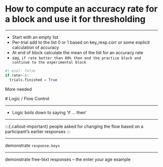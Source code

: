 # How to compute an accuracy rate for a block and use it for thresholding

---
  
  * Start with an empty list
* Per-trial add to the list 0 or 1 based on key_resp.corr or some explicit calculation of accuracy
* At end of block calculate the mean of the list for an accuracy rate
* say, `if rate better than 80% then end the practice block and continue to the experimental block`
```python
#| eval: false
if rate>.8:
  trials.finished = True
```

:::{.callout-important title="response needed"}
More needed
:::
  
  
  
  # Logic / Flow Control
  
  ---
  
  * Logic boils down to saying 'if ... then'

---
  
  :::{.callout-important}
people asked for changing the flow based on a participant's earlier responses
:::

---

:::{.callout-important}
demonstrate `response.keys`
:::

---

:::{.callout-important}
demonstrate free-text responses -- the enter your age example
:::